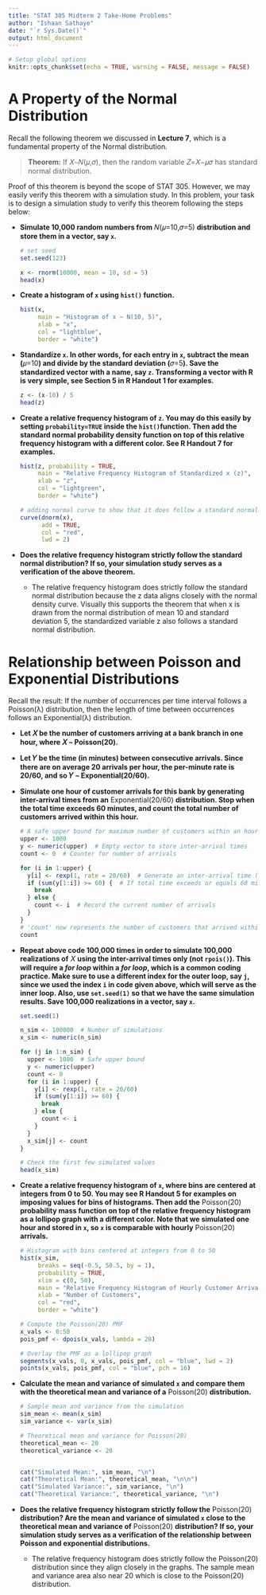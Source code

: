 ```yaml
---
title: "STAT 305 Midterm 2 Take-Home Problems"
author: "Ishaan Sathaye"
date: "`r Sys.Date()`"
output: html_document
---
```


```r
# Setup global options
knitr::opts_chunk$set(echo = TRUE, warning = FALSE, message = FALSE)
```

# A Property of the Normal Distribution

Recall the following theorem we discussed in **Lecture 7**, which is a fundamental property of the Normal distribution.

> **Theorem:** If 𝑋∼𝑁(𝜇,𝜎), then the random variable 𝑍=𝑋−𝜇𝜎 has standard normal distribution.

Proof of this theorem is beyond the scope of STAT 305. However, we may easily verify this theorem with a simulation study. In this problem, your task is to design a simulation study to verify this theorem following the steps below:

-   **Simulate 10,000 random numbers from** 𝑁(𝜇=10,𝜎=5) **distribution and store them in a vector, say `x`.**

    ```r
    # set seed
    set.seed(123)

    x <- rnorm(10000, mean = 10, sd = 5)
    head(x)
    ```

-   **Create a histogram of `x` using `hist()` function.**

    ```r
    hist(x, 
         main = "Histogram of x ~ N(10, 5)", 
         xlab = "x", 
         col = "lightblue", 
         border = "white") 
    ```

-   **Standardize `x`. In other words, for each entry in `x`, subtract the mean (**𝜇=10**) and divide by the standard deviation (**𝜎=5**). Save the standardized vector with a name, say `z`. Transforming a vector with R is very simple, see Section 5 in R Handout 1 for examples.**

    ```r
    z <- (x-10) / 5
    head(z)
    ```

-   **Create a relative frequency histogram of `z`. You may do this easily by setting `probability=TRUE` inside the `hist()`function. Then add the standard normal probability density function on top of this relative frequency histogram with a different color. See R Handout 7 for examples.**

    ```r
    hist(z, probability = TRUE,
         main = "Relative Frequency Histogram of Standardized x (z)", 
         xlab = "z", 
         col = "lightgreen", 
         border = "white")

    # adding normal curve to show that it does follow a standard normal dist
    curve(dnorm(x),
          add = TRUE,
          col = "red",
          lwd = 2)
    ```

-   **Does the relative frequency histogram strictly follow the standard normal distribution? If so, your simulation study serves as a verification of the above theorem.**

    -   The relative frequency histogram does strictly follow the standard normal distribution because the z data aligns closely with the normal density curve. Visually this supports the theorem that when x is drawn from the normal distribution of mean 10 and standard deviation 5, the standardized variable z also follows a standard normal distribution.

# Relationship between Poisson and Exponential Distributions

Recall the result: If the number of occurrences per time interval follows a Poisson(λ) distribution, then the length of time between occurrences follows an Exponential(λ) distribution.

-   **Let 𝑋 be the number of customers arriving at a bank branch in one hour, where 𝑋 ∼ Poisson(20).**

-   **Let 𝑌 be the time (in minutes) between consecutive arrivals. Since there are on average 20 arrivals per hour, the per-minute rate is 20/60, and so 𝑌 ∼ Exponential(20/60).**

-   **Simulate one hour of customer arrivals for this bank by generating inter-arrival times from an** Exponential(20/60) **distribution. Stop when the total time exceeds 60 minutes, and count the total number of customers arrived within this hour.**

    ```r
    # A safe upper bound for maximum number of customers within an hour
    upper <- 1000  
    y <- numeric(upper)  # Empty vector to store inter-arrival times
    count <- 0  # Counter for number of arrivals

    for (i in 1:upper) {
      y[i] <- rexp(1, rate = 20/60)  # Generate an inter-arrival time (in minutes)
      if (sum(y[1:i]) >= 60) {  # If total time exceeds or equals 60 minutes, exit the loop
        break
      } else {
        count <- i  # Record the current number of arrivals
      }
    }
    # 'count' now represents the number of customers that arrived within 60 minutes.
    count
    ```

-   **Repeat above code 100,000 times in order to simulate 100,000 realizations of** 𝑋 **using the inter-arrival times only (not `rpois()`). This will require a *for loop* within a *for loop*, which is a common coding practice. Make sure to use a different index for the outer loop, say `j`, since we used the index `i` in code given above, which will serve as the inner loop. Also, use `set.seed(1)` so that we have the same simulation results. Save 100,000 realizations in a vector, say `x`.**

    ```r
    set.seed(1)

    n_sim <- 100000  # Number of simulations
    x_sim <- numeric(n_sim)

    for (j in 1:n_sim) {
      upper <- 1000  # Safe upper bound
      y <- numeric(upper)
      count <- 0
      for (i in 1:upper) {
        y[i] <- rexp(1, rate = 20/60)
        if (sum(y[1:i]) >= 60) {
          break
        } else {
          count <- i
        }
      }
      x_sim[j] <- count
    }

    # Check the first few simulated values
    head(x_sim)
    ```

-   **Create a relative frequency histogram of `x`, where bins are centered at integers from 0 to 50. You may see R Handout 5 for examples on imposing values for bins of histograms. Then add the** Poisson(20) **probability mass function on top of the relative frequency histogram as a lollipop graph with a different color. Note that we simulated one hour and stored in `x`, so `x` is comparable with hourly** Poisson(20) **arrivals.**

    ```r
    # Histogram with bins centered at integers from 0 to 50
    hist(x_sim, 
         breaks = seq(-0.5, 50.5, by = 1), 
         probability = TRUE, 
         xlim = c(0, 50),
         main = "Relative Frequency Histogram of Hourly Customer Arrivals",
         xlab = "Number of Customers", 
         col = "red", 
         border = "white")

    # Compute the Poisson(20) PMF
    x_vals <- 0:50
    pois_pmf <- dpois(x_vals, lambda = 20)

    # Overlay the PMF as a lollipop graph
    segments(x_vals, 0, x_vals, pois_pmf, col = "blue", lwd = 2)
    points(x_vals, pois_pmf, col = "blue", pch = 16)
    ```

-   **Calculate the mean and variance of simulated `x` and compare them with the theoretical mean and variance of a** Poisson(20) **distribution.**

    ```r
    # Sample mean and variance from the simulation
    sim_mean <- mean(x_sim)
    sim_variance <- var(x_sim)

    # Theoretical mean and variance for Poisson(20)
    theoretical_mean <- 20
    theoretical_variance <- 20


    cat("Simulated Mean:", sim_mean, "\n")
    cat("Theoretical Mean:", theoretical_mean, "\n\n")
    cat("Simulated Variance:", sim_variance, "\n")
    cat("Theoretical Variance:", theoretical_variance, "\n")
    ```

-   **Does the relative frequency histogram strictly follow the** Poisson(20) **distribution? Are the mean and variance of simulated `x` close to the theoretical mean and variance of** Poisson(20) **distribution? If so, your simulation study serves as a verification of the relationship between Poisson and exponential distributions.**

    -   The relative frequency histogram does strictly follow the Poisson(20) distribution since they align closely in the graphs. The sample mean and variance area also near 20 which is close to the Poisson(20) distribution.
